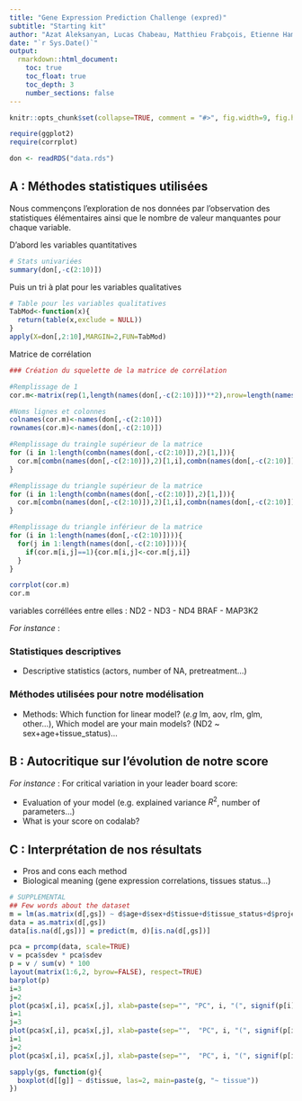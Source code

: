 ```yaml
---
title: "Gene Expression Prediction Challenge (expred)"
subtitle: "Starting kit"
author: "Azat Aleksanyan, Lucas Chabeau, Matthieu Frabçois, Etienne Hamard"
date: "`r Sys.Date()`"
output: 
  rmarkdown::html_document:
    toc: true
    toc_float: true
    toc_depth: 3
    number_sections: false
---
```


<!-- Paramètres de knittage -->
```r
knitr::opts_chunk$set(collapse=TRUE, comment = "#>", fig.width=9, fig.height=6, eval=TRUE, echo=FALSE, results="hide")
```

<!-- Packages utilisés -->
```r
require(ggplot2)
require(corrplot)
```

<!-- Importation des données -->
```r
don <- readRDS("data.rds")
```

<!-- Rapport -->
## A : Méthodes statistiques utilisées

Nous commençons l'exploration de nos données par l'observation des statistiques élémentaires ainsi que le nombre de valeur manquantes pour chaque variable.

D'abord les variables quantitatives
```r
# Stats univariées
summary(don[,-c(2:10)])
```

Puis un tri à plat pour les variables qualitatives
```r
# Table pour les variables qualitatives
TabMod<-function(x){
  return(table(x,exclude = NULL))
}
apply(X=don[,2:10],MARGIN=2,FUN=TabMod)
```

Matrice de corrélation
```r
### Création du squelette de la matrice de corrélation

#Remplissage de 1
cor.m<-matrix(rep(1,length(names(don[,-c(2:10)]))**2),nrow=length(names(don[,-c(2:10)])))

#Noms lignes et colonnes
colnames(cor.m)<-names(don[,-c(2:10)])
rownames(cor.m)<-names(don[,-c(2:10)])

#Remplissage du traingle supérieur de la matrice
for (i in 1:length(combn(names(don[,-c(2:10)]),2)[1,])){
  cor.m[combn(names(don[,-c(2:10)]),2)[1,i],combn(names(don[,-c(2:10)]),2)[2,i]]<-cor(na.omit(don[,c(combn(names(don[,-c(2:10)]),2)[1,i],combn(names(don[,-c(2:10)]),2)[2,i])]))[2]
}

#Remplissage du triangle supérieur de la matrice
for (i in 1:length(combn(names(don[,-c(2:10)]),2)[1,])){
  cor.m[combn(names(don[,-c(2:10)]),2)[1,i],combn(names(don[,-c(2:10)]),2)[2,i]]<-cor(na.omit(don[,c(combn(names(don[,-c(2:10)]),2)[1,i],combn(names(don[,-c(2:10)]),2)[2,i])]))[2]
}

#Remplissage du triangle inférieur de la matrice
for (i in 1:length(names(don[,-c(2:10)]))){
  for(j in 1:length(names(don[,-c(2:10)]))){
    if(cor.m[i,j]==1){cor.m[i,j]<-cor.m[j,i]}
  }
}

corrplot(cor.m)
cor.m
```

variables corréllées entre elles  :
  ND2 - ND3 - ND4
  BRAF - MAP3K2

*For instance* :

### Statistiques descriptives
- Descriptive statistics (actors, number of NA, pretreatment...)

### Méthodes utilisées pour notre modélisation
- Methods: Which function for linear model? (*e.g* lm, aov, rlm, glm, other...), Which model are your main models? (ND2 ~ sex+age+tissue_status)...

## B : Autocritique sur l'évolution de notre score

*For instance* :
For critical variation in your leader board score:

- Evaluation of your model (e.g. explained variance $R^2$, number of parameters...)
- What is your score on codalab?

## C : Interprétation de nos résultats


- Pros and cons each method  
- Biological meaning (gene expression correlations, tissues status...)














```r
# SUPPLEMENTAL 
## Few words about the dataset 
m = lm(as.matrix(d[,gs]) ~ d$age+d$sex+d$tissue+d$tissue_status+d$project)
data = as.matrix(d[,gs])
data[is.na(d[,gs])] = predict(m, d)[is.na(d[,gs])]

pca = prcomp(data, scale=TRUE)
v = pca$sdev * pca$sdev
p = v / sum(v) * 100
layout(matrix(1:6,2, byrow=FALSE), respect=TRUE)
barplot(p)
i=3
j=2
plot(pca$x[,i], pca$x[,j], xlab=paste(sep="", "PC", i, "(", signif(p[i], 3), "%)"), ylab=paste(sep="",  "PC", j, "(", signif(p[j], 3), "%)"), pch=".")
i=1
j=3
plot(pca$x[,i], pca$x[,j], xlab=paste(sep="",  "PC", i, "(", signif(p[i], 3), "%)"), ylab=paste(sep="",  "PC", j, "(", signif(p[j], 3), "%)"), pch=".")
i=1
j=2
plot(pca$x[,i], pca$x[,j], xlab=paste(sep="",  "PC", i, "(", signif(p[i], 3), "%)"), ylab=paste(sep="",  "PC", j, "(", signif(p[j], 3), "%)"))
```

```r
sapply(gs, function(g){
  boxplot(d[[g]] ~ d$tissue, las=2, main=paste(g, "~ tissue"))  
})
```


